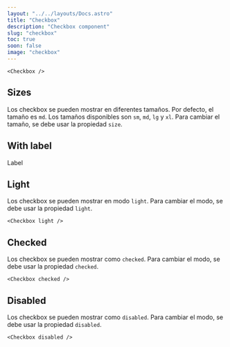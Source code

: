 ```yaml
---
layout: "../../layouts/Docs.astro"
title: "Checkbox"
description: "Checkbox component"
slug: "checkbox"
toc: true
soon: false
image: "checkbox"
---
```


<Example>
  <Checkbox />
</Example>

```astro
<Checkbox />
```

## Sizes

Los checkbox se pueden mostrar en diferentes tamaños. Por defecto, el tamaño es `md`. Los tamaños disponibles son `sm`, `md`, `lg` y `xl`. Para cambiar el tamaño, se debe usar la propiedad `size`.

<Example>
  <div class="flex items-center gap-6">
    <Checkbox size="sm" />
    <Checkbox size="md" />
    <Checkbox size="lg" />
    <Checkbox size="xl" />
  </div>
</Example>

## With label

<Example>
  <label class='flex items-center gap-1 cursor-pointer'>
    <Checkbox />
    <span class="ml-2">Label</span>
  </label>
</Example>

## Light

Los checkbox se pueden mostrar en modo `light`. Para cambiar el modo, se debe usar la propiedad `light`.

<Example isDark>
  <Checkbox light />
</Example>

```astro
<Checkbox light />
```

## Checked

Los checkbox se pueden mostrar como `checked`. Para cambiar el modo, se debe usar la propiedad `checked`.

<Example>
  <Checkbox checked />
</Example>

```astro
<Checkbox checked />
```

## Disabled

Los checkbox se pueden mostrar como `disabled`. Para cambiar el modo, se debe usar la propiedad `disabled`.

<Example>
  <Checkbox disabled />
</Example>
  
```astro
<Checkbox disabled />
```